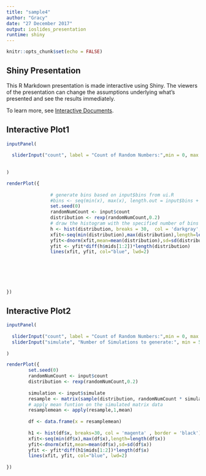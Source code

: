 ---
title: "sample4"
author: "Gracy"
date: "27 December 2017"
output: ioslides_presentation
runtime: shiny
---

```{r setup, include=FALSE}
knitr::opts_chunk$set(echo = FALSE)
```

## Shiny Presentation

This R Markdown presentation is made interactive using Shiny. The viewers of the presentation can change the assumptions underlying what's presented and see the results immediately. 

To learn more, see [Interactive Documents](http://rmarkdown.rstudio.com/authoring_shiny.html).

## Interactive Plot1

```{r plot1}
inputPanel(
  
  sliderInput("count", label = "Count of Random Numbers:",min = 0, max = 500, value = 1, step = 1)
  
  
)

renderPlot({
  
                # generate bins based on input$bins from ui.R
                #bins <- seq(min(x), max(x), length.out = input$bins + 1)
                set.seed(0)
                randomNumCount <- input$count
                distribution <- rexp(randomNumCount,0.2)
                # draw the histogram with the specified number of bins
                h <- hist(distribution, breaks = 30,  col = 'darkgray', border = 'white')
                xfit<-seq(min(distribution),max(distribution),length=length(distribution)) 
                yfit<-dnorm(xfit,mean=mean(distribution),sd=sd(distribution)) 
                yfit <- yfit*diff(h$mids[1:2])*length(distribution) 
                lines(xfit, yfit, col="blue", lwd=2)
                
                
                
                
                
        
})
```

## Interactive Plot2

```{r plot2}
inputPanel(
  
  sliderInput("count", label = "Count of Random Numbers:",min = 0, max = 500, value = 1, step = 1),
  sliderInput("simulate", "Number of Simulations to generate:", min = 500, max = 5000, value = 500)
  
)

renderPlot({
        set.seed(0)
        randomNumCount <- input$count
        distribution <- rexp(randomNumCount,0.2)
        
        simulation <- input$simulate
        resample <- matrix(sample(distribution, randomNumCount * simulation, replace=TRUE), simulation , randomNumCount)
        # apply mean funtion on the simulated matrix data
        resamplemean <- apply(resample,1,mean)
                
        df <- data.frame(x = resamplemean)
                
        h1 <- hist(df$x, breaks=30, col = 'magenta' , border = 'black')
        xfit<-seq(min(df$x),max(df$x),length=length(df$x)) 
        yfit<-dnorm(xfit,mean=mean(df$x),sd=sd(df$x)) 
        yfit <- yfit*diff(h1$mids[1:2])*length(df$x) 
        lines(xfit, yfit, col="blue", lwd=2)
        
})
```





